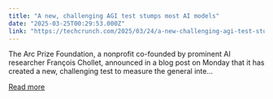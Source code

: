 ```yaml
---
title: "A new, challenging AGI test stumps most AI models"
date: "2025-03-25T00:29:53.000Z"
link: "https://techcrunch.com/2025/03/24/a-new-challenging-agi-test-stumps-most-ai-models/"
---
```


The Arc Prize Foundation, a nonprofit co-founded by prominent AI researcher François Chollet, announced in a blog post on Monday that it has created a new, challenging test to measure the general inte...

[Read more](https://techcrunch.com/2025/03/24/a-new-challenging-agi-test-stumps-most-ai-models/)
